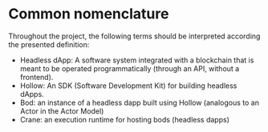 # Common nomenclature
Throughout the project, the following terms should be interpreted according the presented definition:

- Headless dApp: A software system integrated with a blockchain that is meant to be operated programmatically (through an API, without a frontend).
- Hollow: An SDK (Software Development Kit) for building headless dApps.
- Bod: an instance of a headless dapp built using Hollow (analogous to an Actor in the Actor Model)
- Crane: an execution runtime for hosting bods (headless dapps)

